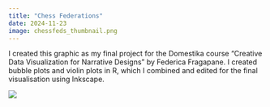 ```yaml
---
title: "Chess Federations"
date: 2024-11-23
image: chessfeds_thumbnail.png
---
```


I created this graphic as my final project for the Domestika course "Creative Data Visualization for Narrative Designs" by Federica Fragapane. I created bubble plots and violin plots in R, which I combined and edited for the final visualisation using Inkscape.

![](final_copy.png)
